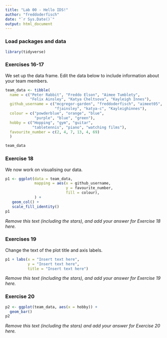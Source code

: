 ```yaml
---
title: "Lab 00 - Hello IDS!"
author: "freddoderfisch"
date: "`r Sys.Date()`"
output: html_document
---
```


### Load packages and data

```r
library(tidyverse) 
```

### Exercises 16-17

We set up the data frame. Edit the data below to include information about your team members.

```r
team_data <- tibble(
  name = c("Peter Rabbit", "Freddo Elson", "Aimee Tumblety", 
           "Felix Ainsley", "Katya Cheltsova", "Kayleigh Innes"),
  github_username = c("mcgregor-garden", "freddoderfisch", "aimeet05", 
                      "fjainsley", "katya-c", "Kayleighinnes"), 
  colour = c("powderblue", "orange", "blue", 
             "purple", "blue", "green"),
  hobby = c("Hopping", "gym", "guitar", 
            "tabletennis", "piano", "watching films"),
  favourite_number = c(2, 4, 7, 13, 4, 69)
  )

team_data
```

### Exercise 18

We now work on visualising our data. 

```r
p1 <- ggplot(data = team_data, 
             mapping = aes(x = github_username, 
                           y = favourite_number,
                           fill = colour), 
             ) +
   geom_col() +
   scale_fill_identity()
p1
```


*Remove this text (including the stars), and add your answer for Exercise 18 here.*

### Exercises 19

Change the text of the plot title and axis labels.

```r
p1 + labs(x = "Insert text here", 
          y = "Insert text here",
          title = "Insert text here")
```

*Remove this text (including the stars), and add your answer for Exercise 19 here.*

### Exercise 20

```r
p2 <- ggplot(team_data, aes(x = hobby)) +
  geom_bar()
p2
```

*Remove this text (including the stars) and add your answer for Exercise 20 here.*
